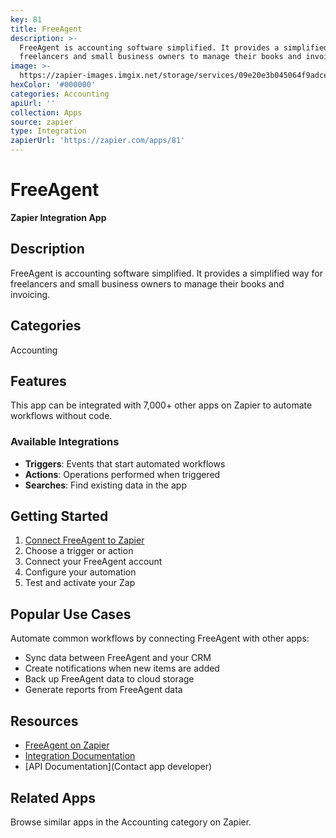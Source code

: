 ```yaml
---
key: 81
title: FreeAgent
description: >-
  FreeAgent is accounting software simplified. It provides a simplified way for
  freelancers and small business owners to manage their books and invoicing.
image: >-
  https://zapier-images.imgix.net/storage/services/09e20e3b045064f9adce8b3257739951.png?auto=format%2Ccompress&ixlib=python-3.0.0&q=50
hexColor: '#000000'
categories: Accounting
apiUrl: ''
collection: Apps
source: zapier
type: Integration
zapierUrl: 'https://zapier.com/apps/81'
---
```

# FreeAgent

**Zapier Integration App**

## Description

FreeAgent is accounting software simplified. It provides a simplified way for freelancers and small business owners to manage their books and invoicing.

## Categories

Accounting

## Features

This app can be integrated with 7,000+ other apps on Zapier to automate workflows without code.

### Available Integrations

- **Triggers**: Events that start automated workflows
- **Actions**: Operations performed when triggered
- **Searches**: Find existing data in the app

## Getting Started

1. [Connect FreeAgent to Zapier](https://zapier.com/apps/81)
2. Choose a trigger or action
3. Connect your FreeAgent account
4. Configure your automation
5. Test and activate your Zap

## Popular Use Cases

Automate common workflows by connecting FreeAgent with other apps:

- Sync data between FreeAgent and your CRM
- Create notifications when new items are added
- Back up FreeAgent data to cloud storage
- Generate reports from FreeAgent data

## Resources

- [FreeAgent on Zapier](https://zapier.com/apps/81)
- [Integration Documentation](https://zapier.com/apps/81/integrations)
- [API Documentation](Contact app developer)

## Related Apps

Browse similar apps in the Accounting category on Zapier.
